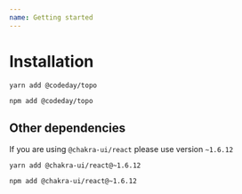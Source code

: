 ```yaml
---
name: Getting started
---
```



# Installation

```
yarn add @codeday/topo
```

```
npm add @codeday/topo
```

## Other dependencies

If you are using `@chakra-ui/react` please use version `~1.6.12`

```
yarn add @chakra-ui/react@~1.6.12
```

```
npm add @chakra-ui/react@~1.6.12
```
